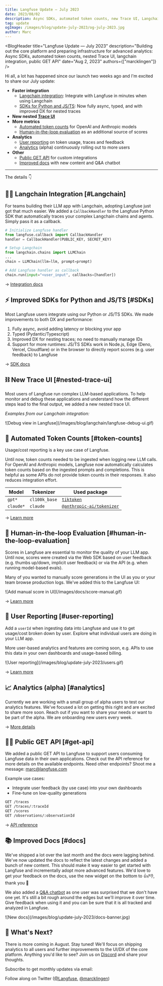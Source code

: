 ```yaml
---
title: Langfuse Update — July 2023
date: 2023/08/02
description: Async SDKs, automated token counts, new Trace UI, Langchain integration, public GET API, new reports, ...
tag: update
ogImage: /images/blog/update-july-2023/og-july-2023.jpg
author: Marc
---
```



<BlogHeader
  title="Langfuse Update — July 2023"
  description="Building out the core platform and preparing infrastructure for advanced analytics: Async SDKs, automated token counts, nested Trace UI, langchain integration, public GET API"
  date="Aug 2, 2023"
  authors={["marcklingen"]}
/>

Hi all, a lot has happened since our launch two weeks ago and I'm excited to share our July update:

- **Faster integration**
  - [Langchain integration](#Langchain): Integrate with Langfuse in minutes when using Langchain
  - [SDKs for Python and JS/TS](#SDKs): Now fully async, typed, and with improved DX for nested traces
- **New nested [Trace UI](#nested-trace-ui)**
- **More metrics**
  - [Automated token counts](#token-counts) for OpenAI and Anthropic models
  - [Human-in-the-loop evaluation](#human-in-the-loop-evaluation) as an additional source of scores
- **Analytics**
  - [User reporting](#user-reporting) on token usage, traces and feedback
  - [Analytics](#analytics) (alpha) continuously rolling out to more users
- **Other**
  - [Public GET API](#get-api) for custom integrations
  - [Improved docs](#docs) with new content and Q&A chatbot

---

The details 👇

## 🦜🔗 Langchain Integration [#Langchain]

For teams building their LLM app with Langchain, adopting Langfuse just got that much easier. We added a `CallbackHandler` to the Langfuse Python SDK that automatically traces your complex Langchain chains and agents. Simply pass it as a callback.

```python /callbacks=[handler]/
# Initialize Langfuse handler
from langfuse.callback import CallbackHandler
handler = CallbackHandler(PUBLIC_KEY, SECRET_KEY)

# Setup Langchain
from langchain.chains import LLMChain
...
chain = LLMChain(llm=llm, prompt=prompt)

# Add Langfuse handler as callback
chain.run(input="<user_input", callbacks=[handler])
```

→ [Integration docs](/docs/integrations/langchain)

## ⚡️ Improved SDKs for Python and JS/TS [#SDKs]

Most Langfuse users integrate using our Python or JS/TS SDKs. We made improvements to both DX and performance:

1. Fully async, avoid adding latency or blocking your app
2. Typed (Pydantic/Typescript)
3. Improved DX for nesting traces; no need to manually manage IDs
4. Support for more runtimes: JS/TS SDKs work in Node.js, Edge (Deno, Vercel, Cloudflare) or in the browser to directly report scores (e.g. user feedback) to Langfuse

→ [SDK docs](/docs/integrations/sdk)

## ⛓️ New Trace UI [#nested-trace-ui]

Most users of Langfuse run complex LLM-based applications. To help monitor and debug these applications and understand how the different steps lead to the final output, we added a new nested trace UI.

_Examples from our Langchain integration:_

<Frame>
  ![Debug view in Langfuse](/images/blog/langchain/langfuse-debug-ui.gif)
</Frame>

## 🧮 Automated Token Counts [#token-counts]

Usage/cost reporting is a key use case of Langfuse.

Until now, token counts needed to be ingested when logging new LLM calls. For OpenAI and Anthropic models, Langfuse now automatically calculates token counts based on the ingested prompts and completions. This is helpful as some APIs do not provide token counts in their responses. It also reduces integration effort.

| Model     | Tokenizer     | Used package                                                                       |
| --------- | ------------- | ---------------------------------------------------------------------------------- |
| `gpt*`    | `cl100k_base` | [`tiktoken`](https://www.npmjs.com/package/tiktoken)                               |
| `claude*` | `claude`      | [`@anthropic-ai/tokenizer`](https://www.npmjs.com/package/@anthropic-ai/tokenizer) |

→ [Learn more](/docs/token-usage)

## 🌟 Human-in-the-loop Evaluation [#human-in-the-loop-evaluation]

Scores in Langfuse are essential to monitor the quality of your LLM app. Until now, scores were created via the Web SDK based on user feedback (e.g. thumbs up/down, implicit user feedback) or via the API (e.g. when running model-based evals).

Many of you wanted to manually score generations in the UI as you or your team browse production logs. We've added this to the Langfuse UI:

<Frame>![Add manual score in UI](/images/docs/score-manual.gif)</Frame>

→ [Learn more](/docs/scores)

## 👥 User Reporting [#user-reporting]

Add a `userId` when ingesting data into Langfuse and use it to get usage/cost broken down by user. Explore what individual users are doing in your LLM app.

More user-based analytics and features are coming soon, e.g. APIs to use this data in your own dashboards and usage-based billing.

<Frame>![User reporting](/images/blog/update-july-2023/users.gif)</Frame>

→ [Learn more](/docs/user-explorer)

## 📈 Analytics (alpha) [#analytics]

Currently we are working with a small group of alpha users to test our analytics features. We've focused a lot on getting this right and are excited to share more soon. Reach out if you want to share your needs or want to be part of the alpha. We are onboarding new users every week.

→ [More details](/docs/analytics)

## 👩‍💻 Public GET API [#get-api]

We added a public GET API to Langfuse to support users consuming Langfuse data in their own applications. Check out the API reference for more details on the available endpoints. Need other endpoints? Shoot me a message: marc@langfuse.com

Example use cases:

- Integrate user feedback (by use case) into your own dashboards
- Fine-tune on low-quality generations

```sh
GET /traces
GET /traces/:traceId
GET /scores
GET /observations/:observationId
```

→ [API reference](/docs/integrations/api)

## 📚 Improved Docs [#docs]

We've shipped a lot over the last month and the docs were lagging behind. We've now updated the docs to reflect the latest changes and added a bunch of new content. This should make it way easier to get started with Langfuse and incrementally adopt more advanced features. We'd love to get your feedback on the docs, use the new widget on the bottom to 👍/👎, thank you 🙏

We also added a [Q&A chatbot](/blog/qa-chatbot-for-langfuse-docs) as one user was surprised that we don't have one yet. It's still a bit rough around the edges but we'll improve it over time. Give feedback when using it and you can be sure that it is all tracked and analyzed in Langfuse.

<Frame>![New docs](/images/blog/update-july-2023/docs-banner.jpg)</Frame>

## 🚢 What's Next?

There is more coming in August. Stay tuned! We'll focus on shipping analytics to all users and further improvements to the UI/DX of the core platform. Anything you'd like to see? Join us on [Discord](/discord) and share your thoughts.


Subscribe to get monthly updates via email:

<ProductUpdateSignup source="Product update [July 2023]" className="mt-3" />

Follow along on Twitter ([@Langfuse](https://twitter.com/langfuse), [@marcklingen](https://twitter.com/marcklingen))


<Tweet id="1687153163332173838" />
